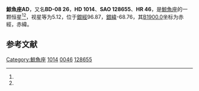{{Starbox begin
| name = 鯨魚座AD
}}
{{Starbox observe
| epoch = [[J2000.0|J2000.0]]
| constell = [[鯨魚座|鯨魚座]]<ref name=SIMBAD>{{cite web
 | url=http://simbad.u-strasbg.fr/simbad/sim-id?Ident=HR+46
 | title=Pulsating variable Star
 | publisher=Centre de Données astronomiques de Strasbourg
 | work=SIMBAD
 | accessdate=2012-07-13
 | archive-date=2016-03-17
 | archive-url=https://web.archive.org/web/20160317122530/http://simbad.u-strasbg.fr/simbad/sim-id?Ident=HR+46
 | dead-url=no
 }}</ref><ref name=DATA>{{cite web
 | url=http://vizier.u-strasbg.fr/viz-bin/VizieR-5?-out.add=.&-source=5050&-corr=PK=HR&-out.max=9999&HR=46
 | title=VizieR Detailed Page
 | accessdate=2012-07-13
 | archive-date=2016-03-05
 | archive-url=https://web.archive.org/web/20160305212929/http://vizier.u-strasbg.fr/viz-bin/VizieR-5?-out.add=.&-source=5050&-corr=PK=HR&-out.max=9999&HR=46
 | dead-url=no
 }}</ref>
| 星官 = 
| ra = {{RA|0|14|27.6}}<ref name=SIMBAD /><ref name=DATA />
| dec = {{DEC|-7|46|50}}<ref name=SIMBAD /><ref name=DATA />
| appmag_v = 5.12<ref name=SIMBAD /><ref name=DATA />
}}
{{Starbox character
| class = M3+III<ref name=SIMBAD /><ref name=DATA />
| b-v = 1.62<ref name=SIMBAD /><ref name=DATA />
| u-b = 1.81<ref name=SIMBAD /><ref name=DATA />
| r-i = 1.03E<ref name=SIMBAD /><ref name=DATA />
| variable = 
}}
{{Starbox astrometry
| radial_v = 1.81
| prop_mo_ra = -2
| parallax = 0.003
| p_error = 
}}
{{Starbox catalog
| names =BD-08 26，[[SAO星表|SAO]] 128655，[[HD星表|HD]] 1014，[[HR星表|HR]] 46}}
{{Starbox reference |Simbad=HR+46}}
{{Starbox end}}

'''鯨魚座AD'''，又名'''BD-08 26'''，'''HD 1014'''、'''SAO 128655'''、'''HR 46'''，是[[鯨魚座|鯨魚座]]的一颗恒星<ref name=SIMBAD /><ref name=DATA />，视星等为5.12，位于[[銀道座標系|銀經]]96.87，[[銀道座標系|銀緯]]-68.76，其[[B1900.0|B1900.0]]坐标为赤經{{RA|0|9|20.8}}，赤緯{{DEC|-8|-68.76|13}}。

== 参考文献 ==
{{reflist}}

{{star-stub}}

{{鯨魚座恒星}}
[[Category:鯨魚座|Category:鯨魚座]]
[[Category:HD和HDE天體|1014]]
[[Category:HR天體|0046]]
[[Category:SAO天體|128655]]